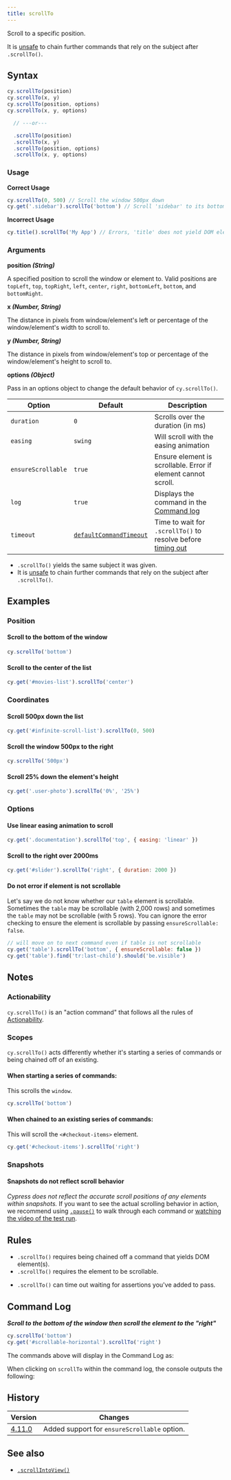```yaml
---
title: scrollTo
---
```


Scroll to a specific position.

It is [unsafe](/app/core-concepts/retry-ability#Only-queries-are-retried) to
chain further commands that rely on the subject after `.scrollTo()`.

## Syntax

```javascript
cy.scrollTo(position)
cy.scrollTo(x, y)
cy.scrollTo(position, options)
cy.scrollTo(x, y, options)

  // ---or---

  .scrollTo(position)
  .scrollTo(x, y)
  .scrollTo(position, options)
  .scrollTo(x, y, options)
```

### Usage

<Icon name="check-circle" color="green" /> **Correct Usage**

```javascript
cy.scrollTo(0, 500) // Scroll the window 500px down
cy.get('.sidebar').scrollTo('bottom') // Scroll 'sidebar' to its bottom
```

<Icon name="exclamation-triangle" color="red" /> **Incorrect Usage**

```javascript
cy.title().scrollTo('My App') // Errors, 'title' does not yield DOM element
```

### Arguments

<Icon name="angle-right" /> **position _(String)_**

A specified position to scroll the window or element to. Valid positions are
`topLeft`, `top`, `topRight`, `left`, `center`, `right`, `bottomLeft`, `bottom`,
and `bottomRight`.

<DocsImage
  src="/img/api/coordinates-diagram.jpg"
  alt="cypress-command-positions-diagram"
/>

<Icon name="angle-right" /> **x _(Number, String)_**

The distance in pixels from window/element's left or percentage of the
window/element's width to scroll to.

<Icon name="angle-right" /> **y _(Number, String)_**

The distance in pixels from window/element's top or percentage of the
window/element's height to scroll to.

<Icon name="angle-right" /> **options _(Object)_**

Pass in an options object to change the default behavior of `cy.scrollTo()`.

| Option             | Default                                                           | Description                                                                         |
| ------------------ | ----------------------------------------------------------------- | ----------------------------------------------------------------------------------- |
| `duration`         | `0`                                                               | Scrolls over the duration (in ms)                                                   |
| `easing`           | `swing`                                                           | Will scroll with the easing animation                                               |
| `ensureScrollable` | `true`                                                            | Ensure element is scrollable. Error if element cannot scroll.                       |
| `log`              | `true`                                                            | Displays the command in the [Command log](/app/core-concepts/open-mode#Command-Log) |
| `timeout`          | [`defaultCommandTimeout`](/app/references/configuration#Timeouts) | Time to wait for `.scrollTo()` to resolve before [timing out](#Timeouts)            |

<HeaderYields />

- `.scrollTo()` yields the same subject it was given.
- It is [unsafe](/app/core-concepts/retry-ability#Only-queries-are-retried)
  to chain further commands that rely on the subject after `.scrollTo()`.

## Examples

### Position

#### Scroll to the bottom of the window

```javascript
cy.scrollTo('bottom')
```

#### Scroll to the center of the list

```javascript
cy.get('#movies-list').scrollTo('center')
```

### Coordinates

#### Scroll 500px down the list

```javascript
cy.get('#infinite-scroll-list').scrollTo(0, 500)
```

#### Scroll the window 500px to the right

```javascript
cy.scrollTo('500px')
```

#### Scroll 25% down the element's height

```javascript
cy.get('.user-photo').scrollTo('0%', '25%')
```

### Options

#### Use linear easing animation to scroll

```javascript
cy.get('.documentation').scrollTo('top', { easing: 'linear' })
```

#### Scroll to the right over 2000ms

```javascript
cy.get('#slider').scrollTo('right', { duration: 2000 })
```

#### Do not error if element is not scrollable

Let's say we do not know whether our `table` element is scrollable. Sometimes
the `table` may be scrollable (with 2,000 rows) and sometimes the `table` may
not be scrollable (with 5 rows). You can ignore the error checking to ensure the
element is scrollable by passing `ensureScrollable: false`.

```js
// will move on to next command even if table is not scrollable
cy.get('table').scrollTo('bottom', { ensureScrollable: false })
cy.get('table').find('tr:last-child').should('be.visible')
```

## Notes

### Actionability

`cy.scrollTo()` is an "action command" that follows all the rules of
[Actionability](/app/core-concepts/interacting-with-elements).

### Scopes

`cy.scrollTo()` acts differently whether it's starting a series of commands or
being chained off of an existing.

#### When starting a series of commands:

This scrolls the `window`.

```javascript
cy.scrollTo('bottom')
```

#### When chained to an existing series of commands:

This will scroll the `<#checkout-items>` element.

```javascript
cy.get('#checkout-items').scrollTo('right')
```

### Snapshots

#### Snapshots do not reflect scroll behavior

_Cypress does not reflect the accurate scroll positions of any elements within
snapshots._ If you want to see the actual scrolling behavior in action, we
recommend using [`.pause()`](/api/commands/pause) to walk through each command
or
[watching the video of the test run](/app/guides/screenshots-and-videos#Videos).

## Rules

<HeaderRequirements />

- `.scrollTo()` requires being chained off a command that yields DOM element(s).
- `.scrollTo()` requires the element to be scrollable.

<HeaderTimeouts />

- `.scrollTo()` can time out waiting for assertions you've added to pass.

## Command Log

**_Scroll to the bottom of the window then scroll the element to the "right"_**

```javascript
cy.scrollTo('bottom')
cy.get('#scrollable-horizontal').scrollTo('right')
```

The commands above will display in the Command Log as:

<DocsImage
  src="/img/api/scrollto/command-log-scrollto.png"
  alt="command log for scrollTo"
/>

When clicking on `scrollTo` within the command log, the console outputs the
following:

<DocsImage
  src="/img/api/scrollto/console-log-scrollto.png"
  alt="console.log for scrollTo"
/>

## History

| Version                                    | Changes                                      |
| ------------------------------------------ | -------------------------------------------- |
| [4.11.0](/app/references/changelog#4-11-0) | Added support for `ensureScrollable` option. |

## See also

- [`.scrollIntoView()`](/api/commands/scrollintoview)
